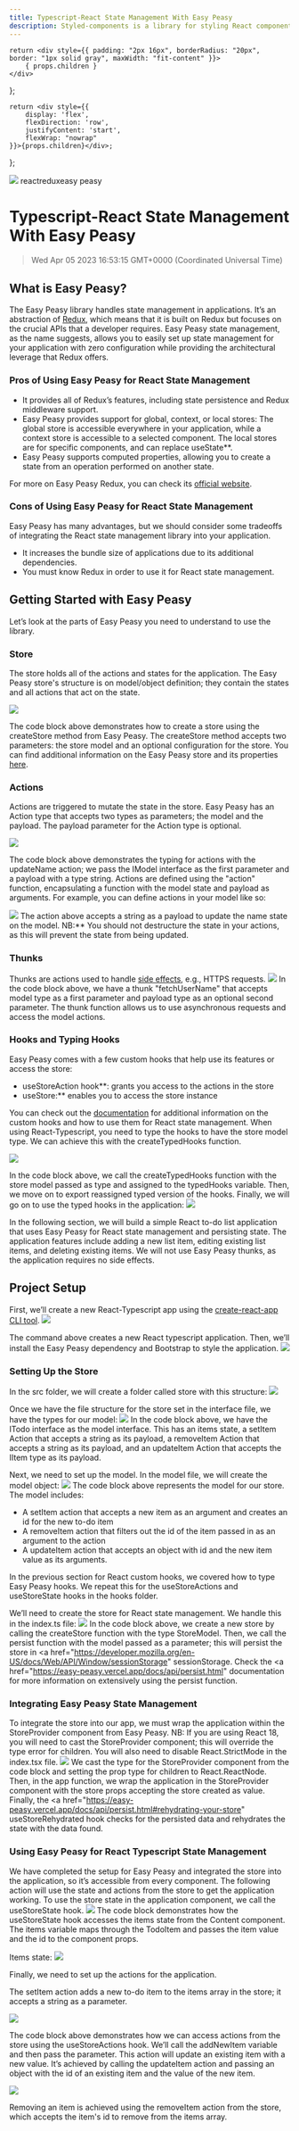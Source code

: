 ```yaml
---
title: Typescript-React State Management With Easy Peasy
description: Styled-components is a library for styling React components. It lets you use CSS-in-JS by adding JavaScript logic to your CSS. This makes it simple to create dynamic styles for your React components and integrate your react component library.
---
```


    return <div style={{ padding: "2px 16px", borderRadius: "20px", border: "1px solid gray", maxWidth: "fit-content" }}>
        { props.children }
    </div>
};

    return <div style={{
        display: 'flex',
        flexDirection: 'row',
        justifyContent: 'start',
        flexWrap: "nowrap"
    }}>{props.children}</div>;

};

<link rel="canonical" href="https://code.pieces.app/blog/react-typescript-state-management-easy-peasy" />

![](https://uploads-ssl.webflow.com/6143afec68f555387049efb3/62ed420c0e99ef3703e1f3a1_React_Typescript.png)
<GridFlexRow><Tag>react</Tag><Tag>redux</Tag><Tag>easy peasy</Tag></GridFlexRow>

# Typescript-React State Management With Easy Peasy
> Wed Apr 05 2023 16:53:15 GMT+0000 (Coordinated Universal Time)

## What is Easy Peasy?
The Easy Peasy library handles state management in applications. It’s an abstraction of <a href="https://redux.js.org/"> Redux</a>, which means that it is built on Redux but focuses on the crucial APIs that a developer requires. Easy Peasy state management, as the name suggests, allows you to easily set up state management for your application with zero configuration while providing the architectural leverage that Redux offers.

### Pros of Using Easy Peasy for React State Management
- It provides all of Redux’s features, including state persistence and Redux middleware support.
- Easy Peasy provides support for global, context, or local stores: The global store is accessible everywhere in your application, while a context store is accessible to a selected component. The local stores are for specific components, and can replace useState**.
- Easy Peasy supports computed properties, allowing you to create a state from an operation performed on another state.

For more on Easy Peasy Redux, you can check its <a href="https://easy-peasy.vercel.app/"> official website</a>.

### Cons of Using Easy Peasy for React State Management
Easy Peasy has many advantages, but we should consider some tradeoffs of integrating the React state management library into your application.
- It increases the bundle size of applications due to its additional dependencies.
- You must know Redux in order to use it for React state management.

## Getting Started with Easy Peasy
Let’s look at the parts of Easy Peasy you need to understand to use the library.

### Store
The store holds all of the actions and states for the application. The Easy Peasy store's structure is on model/object definition; they contain the states and all actions that act on the state.

![](https://uploads-ssl.webflow.com/6143afec68f555387049efb3/62e40a56a06acc7c296ab81a_raycast-untitled%20(36).png)

The code block above demonstrates how to create a store using the createStore method from Easy Peasy. The createStore method accepts two parameters: the store model and an optional configuration for the store. You can find additional information on the Easy Peasy store and its properties <a href="https://easy-peasy.vercel.app/docs/api/store.html"> here</a>.

### Actions
Actions are triggered to mutate the state in the store. Easy Peasy has an Action type that accepts two types as parameters; the model and the payload. The payload parameter for the Action type is optional.

![](https://uploads-ssl.webflow.com/6143afec68f555387049efb3/62e40a99a06acc6d9a6ab927_raycast-untitled%20(37).png)

The code block above demonstrates the typing for actions with the updateName action; we pass the IModel interface as the first parameter and a payload with a type string.
Actions are defined using the "action" function, encapsulating a function with the model state and payload as arguments. For example, you can define actions in your model like so:

![](https://uploads-ssl.webflow.com/6143afec68f555387049efb3/62e40ab7765430ef6902d3ce_raycast-untitled%20(38).png)
The action above accepts a string as a payload to update the name state on the model.
NB:** You should not destructure the state in your actions, as this will prevent the state from being updated.

### Thunks
Thunks are actions used to handle <a href="https://en.wikipedia.org/wiki/Side_effect_(computer_science)" target="_blank"> side effects</a>, e.g., HTTPS requests.
![](https://uploads-ssl.webflow.com/6143afec68f555387049efb3/62e4316b8c6e3892fbc5fda8_raycast-untitled%20(58).png)
In the code block above, we have a thunk "fetchUserName" that accepts model type as a first parameter and payload type as an optional second parameter. The thunk function allows us to use asynchronous requests and access the model actions.

### Hooks and Typing Hooks
Easy Peasy comes with a few custom hooks that help use its features or access the store:
- useStoreAction hook**: grants you access to the actions in the store
- useStore:** enables you to access the store instance

You can check out the <a href="https://easy-peasy.vercel.app/docs/api/use-store-actions.html"> documentation</a> for additional information on the custom hooks and how to use them for React state management.
When using React-Typescript, you need to type the hooks to have the store model type. We can achieve this with the createTypedHooks function.

![](https://uploads-ssl.webflow.com/6143afec68f555387049efb3/62e4320d085a96eac266aaeb_raycast-untitled%20(61).png)

In the code block above, we call the createTypedHooks function with the store model passed as type and assigned to the typedHooks variable. Then, we move on to export reassigned typed version of the hooks. Finally, we will go on to use the typed hooks in the application:
![](3afec68f555387049efb3/62e4178790f073ec7d86672e_raycast-untitled%20(44).png")

In the following section, we will build a simple React to-do list application that uses Easy Peasy for React state management and persisting state. The application features include adding a new list item, editing existing list items, and deleting existing items. We will not use Easy Peasy thunks, as the application requires no side effects.

## Project Setup
First, we’ll create a new React-Typescript app using the <a href="https://code.pieces.app/blog/alternatives-to-create-react-app" target="_blank"> create-react-app CLI tool</a>.
![](https://uploads-ssl.webflow.com/6143afec68f555387049efb3/62e418e240f75da47aa66f13_raycast-untitled%20(45).png)

The command above creates a new React typescript application. Then, we’ll install the Easy Peasy dependency and Bootstrap to style the application.
![](https://uploads-ssl.webflow.com/6143afec68f555387049efb3/62e41910bf64eb8500d24150_raycast-untitled%20(46).png)

### Setting Up the Store
In the src folder, we will create a folder called store with this structure:
![](3afec68f555387049efb3/62e41946a91d31ed8fb86584_raycast-untitled%20(47).png)

Once we have the file structure for the store set in the interface file, we have the types for our model:
![](https://uploads-ssl.webflow.com/6143afec68f555387049efb3/62e4197c765430258003a309_raycast-untitled%20(48).png)
In the code block above, we have the ITodo interface as the model interface. This has an items state, a setItem Action that accepts a string as its payload, a removeItem Action that accepts a string as its payload, and an updateItem Action that accepts the IItem type as its payload.

Next, we need to set up the model. In the model file, we will create the model object:
![](https://uploads-ssl.webflow.com/6143afec68f555387049efb3/62e419b83458f60bcd3ffd2c_raycast-untitled%20(49).png)
The code block above represents the model for our store. The model includes:
- A setItem action that accepts a new item as an argument and creates an id for the new to-do item
- A removeItem action that filters out the id of the item passed in as an argument to the action
- A updateItem action that accepts an object with id and the new item value as its arguments.

In the previous section for React custom hooks, we covered how to type Easy Peasy hooks. We repeat this for the useStoreActions and useStoreState hooks in the hooks folder.

We’ll need to create the store for React state management. We handle this in the index.ts file:
![](https://uploads-ssl.webflow.com/6143afec68f555387049efb3/62e419ea6c8bceef62e05ab2_raycast-untitled%20(50).png)
In the code block above, we create a new store by calling the createStore function with the type StoreModel. Then, we call the persist function with the model passed as a parameter; this will persist the store in <a href="https://developer.mozilla.org/en-US/docs/Web/API/Window/sessionStorage" sessionStorage</a>. Check the <a href="https://easy-peasy.vercel.app/docs/api/persist.html" documentation</a> for more information on extensively using the persist function.

### Integrating Easy Peasy State Management
To integrate the store into our app, we must wrap the application within the StoreProvider component from Easy Peasy.
NB: If you are using React 18, you will need to cast the StoreProvider component; this will override the type error for children. You will also need to disable React.StrictMode in the index.tsx file.
![](https://uploads-ssl.webflow.com/6143afec68f555387049efb3/62e41a1e6c8bce397de06023_raycast-untitled%20(51).png)
We cast the type for the StoreProvider component from the code block and setting the prop type for children to React.ReactNode. Then, in the app function, we wrap the application in the StoreProvider component with the store props accepting the store created as value. Finally, the <a href="https://easy-peasy.vercel.app/docs/api/persist.html#rehydrating-your-store" useStoreRehydrated</a> hook checks for the persisted data and rehydrates the state with the data found.

### Using Easy Peasy for React Typescript State Management

We have completed the setup for Easy Peasy and integrated the store into the application, so it’s accessible from every component. The following action will use the state and actions from the store to get the application working.
To use the store state in the application component, we call the useStoreState hook.
![](https://uploads-ssl.webflow.com/6143afec68f555387049efb3/62e41a51ca2a2c74422bc819_raycast-untitled%20(52).png)
The code block demonstrates how the useStoreState hook accesses the items state from the Content component. The items variable maps through the TodoItem and passes the item value and the id to the component props.

Items state:
![](https://uploads-ssl.webflow.com/6143afec68f555387049efb3/62e3e5ff882dc5d32de846f3_s_6E93A300972C911FDC33A636E8587FAC231CE6319D9BC2BD68B7652B8584503C_1658880505113_Screenshot%2B2022-07-27%2Bat%2B01.07.45.png)

Finally, we need to set up the actions for the application.

The setItem action adds a new to-do item to the items array in the store; it accepts a string as a parameter.

![](https://uploads-ssl.webflow.com/6143afec68f555387049efb3/62e432918c6e385a37c60cb9_raycast-untitled%20(63).png)

The code block above demonstrates how we can access actions from the store using the useStoreActions hook. We’ll call the addNewItem variable and then pass the parameter.
This action will update an existing item with a new value. It’s achieved by calling the updateItem action and passing an object with the id of an existing item and the value of the new item.

![](https://uploads-ssl.webflow.com/6143afec68f555387049efb3/62e41acdbcd1063e5da7f663_raycast-untitled%20(54).png)

Removing an item is achieved using the removeItem action from the store, which accepts the item's id to remove from the items array.
